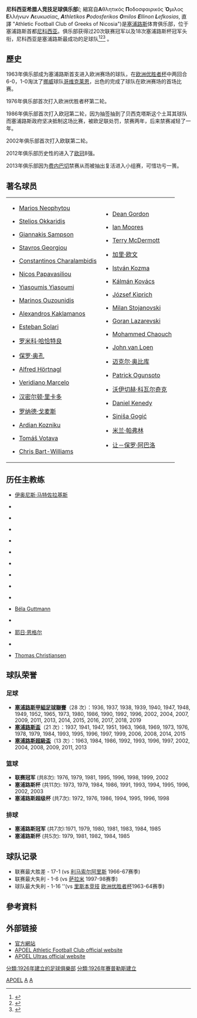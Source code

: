 {{noteTA
|T=zh-cn:尼科西亚希腊人竞技足球俱乐部; zh-hk:尼科西亞足球會; zh-tw:尼古西亞希臘人競技足球俱樂部;
|G1=uefa
|G2=足球
|1=zh-cn:奥孔; zh-hk:奧干; zh-tw:奧孔
|2=zh-cn:尼科西亚希腊人竞技足球俱乐部; zh-hk:尼科西亞足球會; zh-tw:尼古西亞希臘人競技足球俱樂部;
|3=zh-cn:尼科西亚; zh-hk:尼科西亞; zh-tw:尼古西亞;
}}
{{Football club infobox
| clubname   = 尼科西亞
| image      = [[File:APOELnew.png|180px]]
| fullname   = {{lang|el|Άθλητικός Ποδοσφαιρικός Όμιλος<br />Ελλήνων Λευκωσίας}}<br /> -{zh-cn:尼科西亚希腊人竞技足球俱乐部;zh-hk:尼科西亞希臘人競技足球會;zh-tw:尼古西亞希臘人競技足球俱樂部}-
| nickname   = '''Θρύλος''' (传奇) 
| founded    = {{Start date and age|df=yes|1926|11|8}}
| ground     = [[GSP_Stadium|GSP Stadium]],<br />[[塞浦路斯|塞浦路斯]], [[尼科西亚|尼科西亚]]
| capacity   = 22,859
| owner      = APOEL Football Limited
| chairman   = Prodromos Petrides
| manage     = {{le|Savvas Poursaitidis}}
| league     = [[塞浦路斯甲組足球聯賽|塞浦路斯甲組足球聯賽]]
| season     = 2021–22
| position   = 塞浦甲，第 3 位
| website = http://www.apoelfc.com.cy
| pattern_la1=_apoel2122h
| pattern_b1=_apoel2122h
| pattern_ra1=_apoel2122h
| pattern_sh1=_apoel2122h
| pattern_so1=_apoel2122h
| leftarm1=FFF200
| body1=FFF200
| rightarm1=FFF200
| shorts1=FFF200
| socks1=FFF200
| pattern_la2=_apoel2122a
| pattern_b2=_apoel2122a
| pattern_ra2=_apoel2122a
| pattern_sh2=_macrontempel1bo
| pattern_so2=
| leftarm2=FF5400
| body2=FF5400
| rightarm2=FF5400
| shorts2=000000
| socks2=FF5400
| pattern_la3=
| pattern_b3=
| pattern_ra3=
| pattern_sh3=
| pattern_so3=
| leftarm3=
| body3=
| rightarm3=
| shorts3=
| socks3=
}}

'''尼科西亚希腊人竞技足球俱乐部'''({{lang-el|ΑΠΟΕΛ}}; 縮寫自'''Α'''θλητικός '''Π'''οδοσφαιρικός '''Ό'''μιλος '''Ε'''λλήνων '''Λ'''ευκωσίας, '''''A'''thletikos '''P'''odosferikos '''O'''milos '''E'''llinon '''L'''efkosias'', 直譯 "Athletic Football Club of Greeks of Nicosia")是[[塞浦路斯|塞浦路斯]]体育俱乐部，位于塞浦路斯首都[[尼科西亚|尼科西亚]]。俱乐部获得过20次联赛冠军以及18次塞浦路斯杯冠军头衔，尼科西亚是塞浦路斯最成功的足球队<ref name="apoel_popular1">{{cite web|url=http://www.balla.com.cy/3/14_Protathlima_Laikis_Trapezas/20542_Protos_se_filathlous_o_APOEL_%28videos%29|publisher=balla.com.cy|script-title=el:Πρώτος σε φιλάθλους ο ΑΠΟΕΛ|access-date=2012-04-19|language=el|url-status=dead|archive-url=https://web.archive.org/web/20140525201122/http://www.balla.com.cy/3/14_Protathlima_Laikis_Trapezas/20542_Protos_se_filathlous_o_APOEL_%28videos%29|archive-date=2014-05-25}}</ref><ref name="apoel_popular2">{{cite web|url=http://www.apoel.net/apoel2/newsinside.php?news_id=1971 |publisher=apoel.net |script-title=el:Είμαστε οι περισσότεροι! |access-date=2012-04-19 |language=el |url-status=dead |archive-url=https://web.archive.org/web/20120421190822/http://www.apoel.net/apoel2/newsinside.php?news_id=1971 |archive-date=2012-04-21 }}</ref><ref name="apoelfc_honours">{{cite web|url=http://apoelfc.com.cy/nqcontent.cfm?a_id=1391&tt=graphic&lang=l2 |publisher=APOEL FC |title=Trophies |access-date=2014-03-26 |url-status=dead |archive-url=https://web.archive.org/web/20140707032745/http://apoelfc.com.cy/nqcontent.cfm?a_id=1391&tt=graphic&lang=l2 |archive-date=2014-07-07 }}</ref>
。

== 歷史 ==
1963年俱乐部成为塞浦路斯首支进入欧洲赛场的球队，在[[欧洲优胜者杯|欧洲优胜者杯]]中两回合6-0，1-0淘汰了[[挪威|挪威]]球队[[哥维克莱恩体育俱乐部|哥维克莱恩]]，出色的完成了球队在欧洲赛场的首场比赛。

1976年俱乐部首次打入欧洲优胜者杯第二轮。

1986年俱乐部首次打入欧冠第二轮，因为抽签抽到了贝西克塔斯这个土耳其球队而塞浦路斯政府坚决抵制这场比赛，被欧足联处罚，禁赛两年，后来禁赛减轻了一年。

2002年俱乐部首次打入欧联第二轮。

2012年俱乐部历史性的进入了[[2011–12年歐洲冠軍聯賽|欧冠]]8强。

2013年俱乐部因为[[费内巴切|费内巴切]]禁赛从而被抽出复活进入小组赛，可惜功亏一篑。

== 著名球员 ==
{|
|- style="vertical-align: top;"
|
* {{flagicon|Cyprus}} [[Marios_Neophytou|Marios Neophytou]]
* {{flagicon|Cyprus}} [[Stelios_Okkaridis|Stelios Okkaridis]]
* {{flagicon|Cyprus}} [[Giannakis_Sampson|Giannakis Sampson]]
* {{flagicon|Cyprus}} [[Stavros_Georgiou|Stavros Georgiou]]
* {{flagicon|Cyprus}} [[Constantinos_Charalambidis|Constantinos Charalambidis]]
* {{flagicon|Cyprus}} [[Nicos_Papavasiliou|Nicos Papavasiliou]]
* {{flagicon|Cyprus}} [[Yiasoumis_Yiasoumi|Yiasoumis Yiasoumi]]
* {{flagicon|Greece}} [[Marinos_Ouzounidis|Marinos Ouzounidis]]
* {{flagicon|Greece}} [[Alexandros_Kaklamanos|Alexandros Kaklamanos]]
* {{flagicon|Argentina}} [[Esteban_Solari|Esteban Solari]]
* {{flagicon|Armenia}} [[罗米科·哈恰特良|罗米科·哈恰特良]]
* {{flagicon|Australia}} [[保罗·奥孔|保罗·奥孔]]
* {{flagicon|Austria}} [[Alfred_Hörtnagl|Alfred Hörtnagl]]
* {{flagicon|Brazil}} [[Veridiano_Marcelo|Veridiano Marcelo]]
* {{flagicon|Colombia}} [[汉密尔顿·里卡多|汉密尔顿·里卡多]]
* {{flagicon|Costa Rica}} [[罗纳德·戈麦斯|罗纳德·戈麦斯]] 
* {{flagicon|Croatia}} [[Ardian_Kozniku|Ardian Kozniku]] 
* {{flagicon|Czech Republic}} [[Tomáš_Votava|Tomáš Votava]]
* {{flagicon|England}} [[Chris_Bart-Williams|Chris Bart-Williams]]

|

* {{flagicon|England}} [[Dean_Gordon|Dean Gordon]]
* {{flagicon|England}} [[Ian_Moores|Ian Moores]] 
* {{flagicon|England}} [[Terry_McDermott|Terry McDermott]] 
* {{flagicon|England}} [[加里·欧文|加里·欧文]] 
* {{flagicon|Hungary}} [[István_Kozma|István Kozma]]
* {{flagicon|Hungary}} [[Kálmán_Kovács|Kálmán Kovács]]
* {{flagicon|Hungary}} [[József_Kiprich|József Kiprich]]
* {{flagicon|Macedonia}} [[Milan_Stojanovski|Milan Stojanovski]]
* {{flagicon|Macedonia}} [[Goran_Lazarevski|Goran Lazarevski]]
* {{flagicon|Morocco}} [[Mohammed_Chaouch|Mohammed Chaouch]]
* {{flagicon|Netherlands}} [[John_van_Loen|John van Loen]]
* {{flagicon|Nigeria}} [[迈克尔·奥比库|迈克尔·奥比库]]
* {{flagicon|Nigeria}} [[Patrick_Ogunsoto|Patrick Ogunsoto]]
* {{flagicon|Poland}} [[沃伊切赫·科瓦尔奇克|沃伊切赫·科瓦尔奇克]]
* {{flagicon|Portugal}} [[Daniel_Kenedy|Daniel Kenedy]]
* {{flagicon|Serbia}}{{flagicon|Cyprus}} [[Siniša_Gogić|Siniša Gogić]] 
* {{flagicon|Slovenia}} [[米兰·帕弗林|米兰·帕弗林]]
* {{flagicon|Togo}} [[让－保罗·阿巴洛|让－保罗·阿巴洛]]
|}

== 历任主教练 ==
* {{flagicon|Greece}} [[伊奥尼斯·马特佐拉基斯|伊奥尼斯·马特佐拉基斯]]
* {{flagicon|Greece}} {{tsl|en|Nikos Alefantos|Nikos Alefantos}}
* {{flagicon|Greece}} {{tsl|en|Georgios Paraschos|Georgios Paraschos}}
* {{flagicon|Greece}} {{tsl|en|Takis Lemonis|Takis Lemonis}}
* {{flagicon|Austria}} {{tsl|en|Kurt Jara|Kurt Jara}}
* {{flagicon|Bulgaria}} {{tsl|en|Hristo Bonev|Hristo Bonev}}
* {{flagicon|Czech Republic}} {{tsl|en|Dušan Uhrin|Dušan Uhrin}}
* {{flagicon|England}} {{tsl|en|Ray Wood|Ray Wood}}
* {{flagicon|England}} {{tsl|en|Mike Walker (Welsh footballer)|Mike Walker}}
* {{flagicon|Germany}} {{tsl|en|Werner Lorant|Werner Lorant}}
* {{flagicon|Hungary}} {{flagicon|Austria}} [[古特曼·贝拉|Béla Guttmann]]
* {{flagicon|Poland}} {{tsl|en|Jacek Gmoch|Jacek Gmoch}}
* {{flagicon|Poland}} [[耶日·恩格尔|耶日·恩格尔]]
* {{flagicon|GEO}} {{tsl|en|Temur Ketsbaia|Temur Ketsbaia}}
* {{flagicon|SPA}} [[Thomas_Christiansen|Thomas Christiansen]]

== 球队荣誉 ==
=== 足球 ===
* '''[[塞浦路斯甲組足球聯賽|塞浦路斯甲組足球聯賽]]'''（28 次）：1936, 1937, 1938, 1939, 1940, 1947, 1948, 1949, 1952, 1965, 1973, 1980, 1986, 1990, 1992, 1996, 2002, 2004, 2007, 2009, 2011, 2013, 2014, 2015, 2016, 2017, 2018, 2019
* '''[[塞浦路斯盃|塞浦路斯盃]]'''（21 次）：1937, 1941, 1947, 1951, 1963, 1968, 1969, 1973, 1976, 1978, 1979, 1984, 1993, 1995, 1996, 1997, 1999, 2006, 2008, 2014, 2015
* '''[[塞浦路斯超級盃|塞浦路斯超級盃]]'''（13 次）：1963, 1984, 1986, 1992, 1993, 1996, 1997, 2002, 2004, 2008, 2009, 2011, 2013

=== 篮球 ===
* '''联赛冠军''' (共8次): 1976, 1979, 1981, 1995, 1996, 1998, 1999, 2002 
* '''塞浦路斯杯''' (共11次): 1973, 1979, 1984, 1986, 1991, 1993, 1994, 1995, 1996, 2002, 2003 
* '''塞浦路斯超级杯''' (共7次): 1972, 1976, 1986, 1994, 1995, 1996, 1998

=== 排球 ===
* '''塞浦路斯冠军''' (共7次):1971, 1979, 1980, 1981, 1983, 1984, 1985
* '''塞浦路斯杯''' (共5次): 1979, 1981, 1982, 1984, 1985

== 球队记录 ==
* 联赛最大胜差 - 17-1 (vs [[利马索尔阿里斯足球俱乐部|利马索尔阿里斯]] 1966-67赛季)
* 联赛最大失利 - 1-6 (vs [[萨拉米斯足球俱乐部|萨拉米]] 1997-98赛季)
* 球队最大失利 - 1-16 ''(vs [[里斯本竞技|里斯本竞技]] [[欧洲优胜者杯|欧洲优胜者杯]]1963-64赛季)

==參考資料==
{{Reflist}}


== 外部链接 ==
*[https://web.archive.org/web/20060507174736/http://www.apoelfc.com.cy/ 官方網站] {{in lang|el|en}}
*[http://www.apoel.com.cy APOEL Athletic Football Club official website] {{Wayback|url=http://www.apoel.com.cy/ |date=20220601091047 }} {{in lang|el}}
*[https://web.archive.org/web/20131028200852/http://www.au-79.net/ APOEL Ultras official website] {{in lang|el}}

{{Cypriot First Division}}


[[Category:塞浦路斯足球俱乐部|APOEL]]
[[Category:尼古西亞|A]]
[[Category:尼科西亚体育|A]]
[[分類:1926年建立的足球俱樂部|分類:1926年建立的足球俱樂部]]
[[分類:1926年賽普勒斯建立|分類:1926年賽普勒斯建立]]